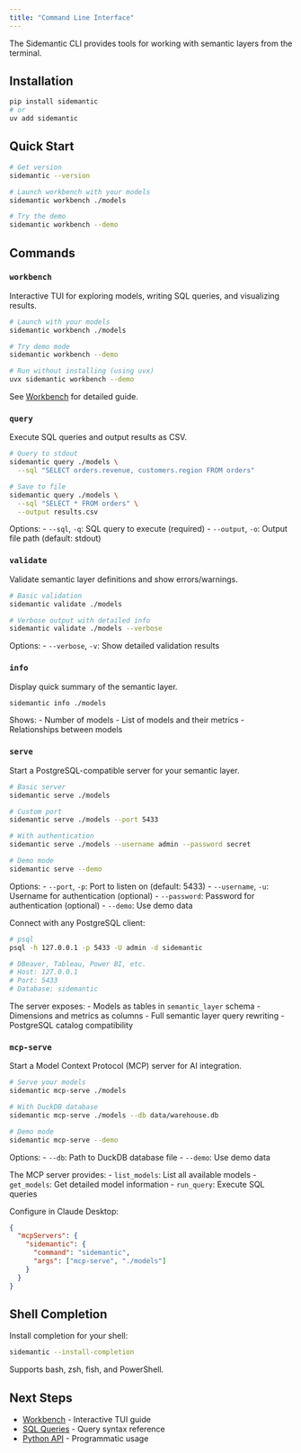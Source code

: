 ```yaml
---
title: "Command Line Interface"
---
```


The Sidemantic CLI provides tools for working with semantic layers from the terminal.

## Installation

```bash
pip install sidemantic
# or
uv add sidemantic
```

## Quick Start

```bash
# Get version
sidemantic --version

# Launch workbench with your models
sidemantic workbench ./models

# Try the demo
sidemantic workbench --demo
```

## Commands

### `workbench`

Interactive TUI for exploring models, writing SQL queries, and visualizing results.

```bash
# Launch with your models
sidemantic workbench ./models

# Try demo mode
sidemantic workbench --demo

# Run without installing (using uvx)
uvx sidemantic workbench --demo
```

See [Workbench](workbench.qmd) for detailed guide.

### `query`

Execute SQL queries and output results as CSV.

```bash
# Query to stdout
sidemantic query ./models \
  --sql "SELECT orders.revenue, customers.region FROM orders"

# Save to file
sidemantic query ./models \
  --sql "SELECT * FROM orders" \
  --output results.csv
```

Options:
- `--sql`, `-q`: SQL query to execute (required)
- `--output`, `-o`: Output file path (default: stdout)

### `validate`

Validate semantic layer definitions and show errors/warnings.

```bash
# Basic validation
sidemantic validate ./models

# Verbose output with detailed info
sidemantic validate ./models --verbose
```

Options:
- `--verbose`, `-v`: Show detailed validation results

### `info`

Display quick summary of the semantic layer.

```bash
sidemantic info ./models
```

Shows:
- Number of models
- List of models and their metrics
- Relationships between models

### `serve`

Start a PostgreSQL-compatible server for your semantic layer.

```bash
# Basic server
sidemantic serve ./models

# Custom port
sidemantic serve ./models --port 5433

# With authentication
sidemantic serve ./models --username admin --password secret

# Demo mode
sidemantic serve --demo
```

Options:
- `--port`, `-p`: Port to listen on (default: 5433)
- `--username`, `-u`: Username for authentication (optional)
- `--password`: Password for authentication (optional)
- `--demo`: Use demo data


Connect with any PostgreSQL client:

```bash
# psql
psql -h 127.0.0.1 -p 5433 -U admin -d sidemantic

# DBeaver, Tableau, Power BI, etc.
# Host: 127.0.0.1
# Port: 5433
# Database: sidemantic
```

The server exposes:
- Models as tables in `semantic_layer` schema
- Dimensions and metrics as columns
- Full semantic layer query rewriting
- PostgreSQL catalog compatibility

### `mcp-serve`

Start a Model Context Protocol (MCP) server for AI integration.

```bash
# Serve your models
sidemantic mcp-serve ./models

# With DuckDB database
sidemantic mcp-serve ./models --db data/warehouse.db

# Demo mode
sidemantic mcp-serve --demo
```

Options:
- `--db`: Path to DuckDB database file
- `--demo`: Use demo data

The MCP server provides:
- `list_models`: List all available models
- `get_models`: Get detailed model information
- `run_query`: Execute SQL queries

Configure in Claude Desktop:

```json
{
  "mcpServers": {
    "sidemantic": {
      "command": "sidemantic",
      "args": ["mcp-serve", "./models"]
    }
  }
}
```

## Shell Completion

Install completion for your shell:

```bash
sidemantic --install-completion
```

Supports bash, zsh, fish, and PowerShell.

## Next Steps

- [Workbench](workbench.qmd) - Interactive TUI guide
- [SQL Queries](sql-queries.qmd) - Query syntax reference
- [Python API](python-api.qmd) - Programmatic usage
